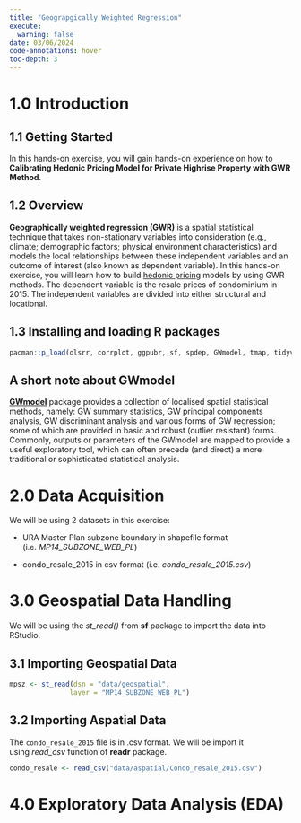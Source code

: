 ```yaml
---
title: "Geograpgically Weighted Regression"
execute:
  warning: false
date: 03/06/2024
code-annotations: hover
toc-depth: 3
---
```


# 1.0 Introduction

## 1.1 Getting Started

In this hands-on exercise, you will gain hands-on experience on how to **Calibrating Hedonic Pricing Model for Private Highrise Property with GWR Method**.

## 1.2 Overview

**Geographically weighted regression (GWR)** is a spatial statistical technique that takes non-stationary variables into consideration (e.g., climate; demographic factors; physical environment characteristics) and models the local relationships between these independent variables and an outcome of interest (also known as dependent variable). In this hands-on exercise, you will learn how to build [hedonic pricing](https://www.investopedia.com/terms/h/hedonicpricing.asp) models by using GWR methods. The dependent variable is the resale prices of condominium in 2015. The independent variables are divided into either structural and locational.

## 1.3 Installing and loading R packages

```r
pacman::p_load(olsrr, corrplot, ggpubr, sf, spdep, GWmodel, tmap, tidyverse, gtsummary)
```

::: callout-note
## A short note about GWmodel

[**GWmodel**](https://www.jstatsoft.org/article/view/v063i17) package provides a collection of localised spatial statistical methods, namely: GW summary statistics, GW principal components analysis, GW discriminant analysis and various forms of GW regression; some of which are provided in basic and robust (outlier resistant) forms. Commonly, outputs or parameters of the GWmodel are mapped to provide a useful exploratory tool, which can often precede (and direct) a more traditional or sophisticated statistical analysis.
:::

# 2.0 Data Acquisition

We will be using 2 datasets in this exercise:

-   URA Master Plan subzone boundary in shapefile format (i.e. *MP14_SUBZONE_WEB_PL*)

-   condo_resale_2015 in csv format (i.e. *condo_resale_2015.csv*)

# 3.0 Geospatial Data Handling

We will be using the *st_read()* from **sf** package to import the data into RStudio.

## 3.1 Importing Geospatial Data

```r
mpsz <- st_read(dsn = "data/geospatial",
               layer = "MP14_SUBZONE_WEB_PL")
```

## 3.2 Importing Aspatial Data

The `condo_resale_2015` file is in .csv format. We will be import it using *read_csv* function of **readr** package.

```r
condo_resale <- read_csv("data/aspatial/Condo_resale_2015.csv")
```

# 4.0 Exploratory Data Analysis (EDA)

## 
